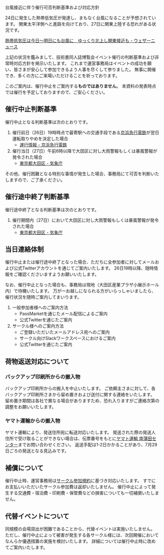 

<SEO title="台風接近に伴う催行可否判断基準および対応方針"/>

<SectionHeader text="DECIDE WHETHER TO PERFORM" pageHeader>
台風接近に伴う催行可否判断基準および対応方針
</SectionHeader>

<MdxContainer>

24日に発生した熱帯低気圧が発達し、まもなく台風になることが予想されています。
関東太平洋側へと進路を向けており、27日に関東上陸する恐れがある状況です。

[熱帯低気圧は今日〜明日にも台風に　ゆっくり北上し関東接近も - ウェザーニュース](https://weathernews.jp/s/topics/201907/250035/)

上記の状況を鑑みまして、技術書同人誌博覧会イベント催行の判断基準および非常時対応方針を掲示いたします。
これまで運営事務局はイベントの成功を願い、皆さまが安心して参加できるよう人事を尽くして参りました。
無事に開催でき、多くの方にご来場いただけることを祈っております。

このご案内は、催行中止をご案内する**ものではありません**。
本資料の発表時点では催行を予定しておりますので、ご安心ください。

## 催行中止判断基準

催行中止となる判断基準は次のとおりです。

1. 催行前日（26日）19時時点で最寄駅への交通手段である[京浜急行電鉄](https://www.keikyu.co.jp/)が翌日運転取りやめを決定した場合
    - [運行情報 - 京浜急行電鉄](https://unkou.keikyu.co.jp/)
2. 催行当日（27日）午前6時以降で大田区に対し大雨警報もしくは暴風警報が発令された場合
    - [東京都大田区 - 気象庁](https://www.jma.go.jp/jp/warn/f_1311100.html)

その他、催行困難となる特別な事情が発生した場合、事務局にて可否を判断いたしますので、ご了承ください。

## 催行途中終了判断基準

催行途中終了となる判断基準は次のとおりです。

1. 催行期間内（27日）において大田区に対し大雨警報もしくは暴風警報が発令された場合
    - [東京都大田区 - 気象庁](https://www.jma.go.jp/jp/warn/f_1311100.html)

## 当日連絡体制

催行中止または催行途中終了となった場合、ただちに全参加者に対してメールおよび公式Twitterアカウントを通じてご案内いたします。
26日19時以降、随時情報をご確認くださいますようお願いいたします。

なお、催行中止となった場合も、事務局は現地（大田区産業プラザ小展示ホール内）で待機いたします。
万が一お越しになられる方がいらっしゃいましたら、催行状況を随時ご案内してまいります。

1. 一般参加者様へのご案内方法
    - PassMarketを通じたメール配信によるご案内
    - 公式Twitterを通じたご案内
2. サークル様へのご案内方法
    - ご登録いただいたメールアドレス宛へのご案内
    - サークル向けSlackワークスペースにおけるご案内
    - 公式Twitterを通じたご案内

## 荷物返送対応について

### バックアップ印刷所からの搬入物

バックアップ印刷所からの搬入を中止いたします。
ご依頼主さまに対して、各バックアップ印刷所さまから留め置きおよび送付に関する連絡をいたします。
留め置き期間は各社で異なる場合がありますため、恐れ入りますがご連絡次第の調整をお願いいたします。

### ヤマト運輸からの搬入物

ヤマト運輸により、発送住所宛に転送対応いたします。
発送された際の発送人住所で受け取ることができない場合は、伝票番号をもとに[ヤマト運輸 南蒲田センター](http://www.e-map.ne.jp/p/yamato01/shop_dtl.htm?p_f1=1&kid=036070)までお問い合わせください。
返送手配は1-2日かかることがあり、7月29日ごろの発送となる見込みです。

## 補償について

催行中止時、運営事務局は[サークル参加規約](https://gishohaku.dev/terms)に基づき対応いたします。
すでにお支払いいただいたサークル参加費は返却いたしません。
催行中止によって発生する交通費・宿泊費・印刷費・保管費などの損害についても一切補償いたしません。

## 代替イベントについて

同規模の会場貸出が困難であることから、代替イベントは実施いたしません。
ただし、催行中止によって被害が発生する各サークル様には、次回開催においてなんらか優遇措置の実施を検討いたします。
詳細については催行中止時に改めてご案内いたします。

</MdxContainer>